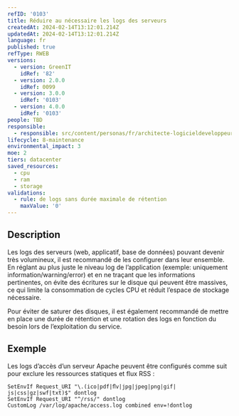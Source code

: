 ```yaml
---
refID: '0103'
title: Réduire au nécessaire les logs des serveurs
createdAt: 2024-02-14T13:12:01.214Z
updatedAt: 2024-02-14T13:12:01.214Z
language: fr
published: true
refType: RWEB
versions:
  - version: GreenIT
    idRef: '82'
  - version: 2.0.0
    idRef: 0099
  - version: 3.0.0
    idRef: '0103'
  - version: 4.0.0
    idRef: '0103'
people: TBD
responsible:
  - responsible: src/content/personas/fr/architecte-logicieldeveloppeur.mdx
lifecycle: 8-maintenance
environmental_impact: 3
moe: 2
tiers: datacenter
saved_resources:
  - cpu
  - ram
  - storage
validations:
  - rule: de logs sans durée maximale de rétention
    maxValue: '0'
---
```


## Description

Les logs des serveurs (web, applicatif, base de données) pouvant devenir très volumineux, il est recommandé de les configurer dans leur ensemble.
En réglant au plus juste le niveau log de l’application (exemple: uniquement information/warning/error) et en ne traçant que les informations pertinentes,
on évite des écritures sur le disque qui peuvent être massives, ce qui limite la consommation de cycles CPU et réduit l’espace de stockage nécessaire.

Pour éviter de saturer des disques, il est également recommandé de mettre en place une durée de rétention et une rotation des logs en fonction du besoin lors de l’exploitation du service.

## Exemple

Les logs d’accès d’un serveur Apache peuvent être configurés comme suit pour exclure les ressources statiques et flux RSS :

```apacheconf
SetEnvIf Request_URI "\.(ico|pdf|ﬂv|jpg|jpeg|png|gif| js|css|gz|swf|txt)$" dontlog
SetEnvIf Request_URI "^/rss/" dontlog
CustomLog /var/log/apache/access.log combined env=!dontlog
```
